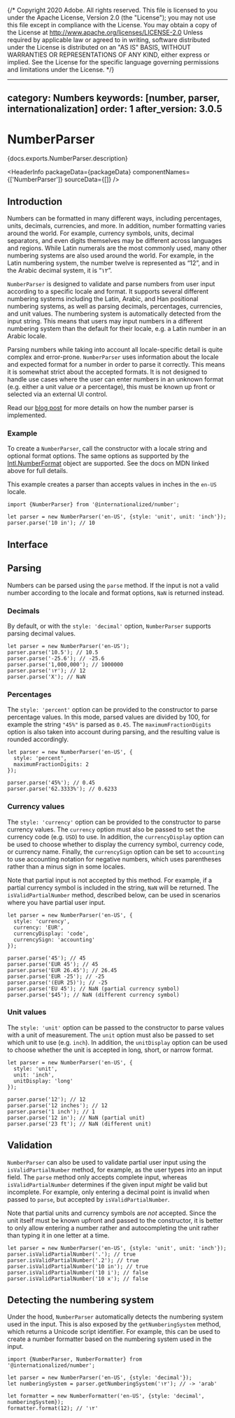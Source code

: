 {/* Copyright 2020 Adobe. All rights reserved.
This file is licensed to you under the Apache License, Version 2.0 (the "License");
you may not use this file except in compliance with the License. You may obtain a copy
of the License at http://www.apache.org/licenses/LICENSE-2.0
Unless required by applicable law or agreed to in writing, software distributed under
the License is distributed on an "AS IS" BASIS, WITHOUT WARRANTIES OR REPRESENTATIONS
OF ANY KIND, either express or implied. See the License for the specific language
governing permissions and limitations under the License. */}



---
category: Numbers
keywords: [number, parser, internationalization]
order: 1
after_version: 3.0.5
---

# NumberParser

<PageDescription>{docs.exports.NumberParser.description}</PageDescription>

<HeaderInfo
  packageData={packageData}
  componentNames={['NumberParser']}
  sourceData={[]} />

## Introduction

Numbers can be formatted in many different ways, including percentages, units, decimals, currencies, and more. In addition, number formatting varies around the world. For example, currency symbols, units, decimal separators, and even digits themselves may be different across languages and regions. While Latin numerals are the most commonly used, many other numbering systems are also used around the world. For example, in the Latin numbering system, the number twelve is represented as “12”, and in the Arabic decimal system, it is “١٢”.

`NumberParser` is designed to validate and parse numbers from user input according to a specific locale and format. It supports several different numbering systems including the Latin, Arabic, and Han positional numbering systems, as well as parsing decimals, percentages, currencies, and unit values. The numbering system is automatically detected from the input string. This means that users may input numbers in a different numbering system than the default for their locale, e.g. a Latin number in an Arabic locale.

Parsing numbers while taking into account all locale-specific detail is quite complex and error-prone. `NumberParser` uses information about the locale and expected format for a number in order to parse it correctly. This means it is somewhat strict about the accepted formats. It is not designed to handle use cases where the user can enter numbers in an unknown format (e.g. either a unit value _or_ a percentage), this must be known up front or selected via an external UI control.

Read our [blog post](../../blog/how-we-internationalized-our-numberfield.html) for more details on how the number parser is implemented.

### Example

To create a `NumberParser`, call the constructor with a locale string and optional format options. The same options as supported by the [Intl.NumberFormat](https://developer.mozilla.org/en-US/docs/Web/JavaScript/Reference/Global_Objects/Intl/NumberFormat/NumberFormat) object are supported. See the docs on MDN linked above for full details.

This example creates a parser than accepts values in inches in the `en-US` locale.

```tsx
import {NumberParser} from '@internationalized/number';

let parser = new NumberParser('en-US', {style: 'unit', unit: 'inch'});
parser.parse('10 in'); // 10
```

## Interface

<ClassAPI links={docs.links} class={docs.exports.NumberParser} />

## Parsing

Numbers can be parsed using the `parse` method. If the input is not a valid number according to the locale and format options, `NaN` is returned instead.

### Decimals

By default, or with the `style: 'decimal'` option, `NumberParser` supports parsing decimal values.

```tsx
let parser = new NumberParser('en-US');
parser.parse('10.5'); // 10.5
parser.parse('-25.6'); // -25.6
parser.parse('1,000,000'); // 1000000
parser.parse('١٢'); // 12
parser.parse('X'); // NaN
```

### Percentages

The `style: 'percent'` option can be provided to the constructor to parse percentage values. In this mode, parsed values are divided by 100, for example the string `"45%"` is parsed as `0.45`. The `maximumFractionDigits` option is also taken into account during parsing, and the resulting value is rounded accordingly.

```tsx
let parser = new NumberParser('en-US', {
  style: 'percent',
  maximumFractionDigits: 2
});

parser.parse('45%'); // 0.45
parser.parse('62.3333%'); // 0.6233
```

### Currency values

The `style: 'currency'` option can be provided to the constructor to parse currency values. The `currency` option must also be passed to set the currency code (e.g. `USD`) to use. In addition, the `currencyDisplay` option can be used to choose whether to display the currency symbol, currency code, or currency name. Finally, the `currencySign` option can be set to `accounting` to use accounting notation for negative numbers, which uses parentheses rather than a minus sign in some locales.

Note that partial input is not accepted by this method. For example, if a partial currency symbol is included in the string, `NaN` will be returned. The `isValidPartialNumber` method, described below, can be used in scenarios where you have partial user input.

```tsx
let parser = new NumberParser('en-US', {
  style: 'currency',
  currency: 'EUR',
  currencyDisplay: 'code',
  currencySign: 'accounting'
});

parser.parse('45'); // 45
parser.parse('EUR 45'); // 45
parser.parse('EUR 26.45'); // 26.45
parser.parse('EUR -25'); // -25
parser.parse('(EUR 25)'); // -25
parser.parse('EU 45'); // NaN (partial currency symbol)
parser.parse('$45'); // NaN (different currency symbol)
```

### Unit values

The `style: 'unit'` option can be passed to the constructor to parse values with a unit of measurement. The `unit` option must also be passed to set which unit to use (e.g. `inch`). In addition, the `unitDisplay` option can be used to choose whether the unit is accepted in long, short, or narrow format.

```tsx
let parser = new NumberParser('en-US', {
  style: 'unit',
  unit: 'inch',
  unitDisplay: 'long'
});

parser.parse('12'); // 12
parser.parse('12 inches'); // 12
parser.parse('1 inch'); // 1
parser.parse('12 in'); // NaN (partial unit)
parser.parse('23 ft'); // NaN (different unit)
```

## Validation

`NumberParser` can also be used to validate partial user input using the `isValidPartialNumber` method, for example, as the user types into an input field. The `parse` method only accepts complete input, whereas `isValidPartialNumber` determines if the given input _might_ be valid but incomplete. For example, only entering a decimal point is invalid when passed to `parse`, but accepted by `isValidPartialNumber`.

Note that partial units and currency symbols are _not_ accepted. Since the unit itself must be known upfront and passed to the constructor, it is better to only allow entering a number rather and autocompleting the unit rather than typing it in one letter at a time.

```tsx
let parser = new NumberParser('en-US', {style: 'unit', unit: 'inch'});
parser.isValidPartialNumber('.'); // true
parser.isValidPartialNumber('.2'); // true
parser.isValidPartialNumber('10 in'); // true
parser.isValidPartialNumber('10 i'); // false
parser.isValidPartialNumber('10 x'); // false
```

## Detecting the numbering system

Under the hood, `NumberParser` automatically detects the numbering system used in the input. This is also exposed by the `getNumberingSystem` method, which returns a Unicode script identifier. For example, this can be used to create a number formatter based on the numbering system used in the input.

```tsx
import {NumberParser, NumberFormatter} from '@internationalized/number';

let parser = new NumberParser('en-US', {style: 'decimal'});
let numberingSystem = parser.getNumberingSystem('١٢'); // -> 'arab'

let formatter = new NumberFormatter('en-US', {style: 'decimal', numberingSystem});
formatter.format(12); // '١٢'
```

